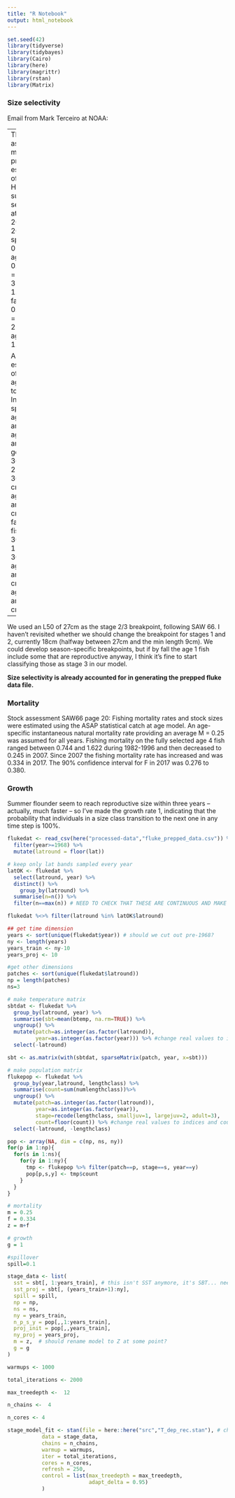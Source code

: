 ```yaml
---
title: "R Notebook"
output: html_notebook
---
```


```r
set.seed(42)
library(tidyverse)
library(tidybayes)
library(Cairo)
library(here)
library(magrittr)
library(rstan)
library(Matrix)
```

### Size selectivity

Email from Mark Terceiro at NOAA:

--
The current assessment model provides estimates of NEFSC HB Bigelow survey selectivity at age for 2009-2019.
For spring: age 0 = 0.00, age 1 = 0.75, age 2 = 0.80, age 3-7+ = 1.00 
For fall:      age 0 = 0.72, age 1 = 0.80, age 2 = 1.00, age 3-7+ = 1.00

As a rough estimation of how ages relate to lengths:
In the spring no age 0 fish are caught, age 1 fish are generally < 36 cm, age 2 fish are 36 - 40 cm, and age 3 fish are > 40 cm.
In the fall, age 0 fish are < 30 cm, age 1 fish are 30-40 cm, age 2 fish are 41-45 cm, and age 3 fish are > 45 cm.
--

We used an L50 of 27cm as the stage 2/3 breakpoint, following SAW 66. I haven't revisited whether we should change the breakpoint for stages 1 and 2, currently 18cm (halfway between 27cm and the min length 9cm). We could develop season-specific breakpoints, but if by fall the age 1 fish include some that are reproductive anyway, I think it's fine to start classifying those as stage 3 in our model.

**Size selectivity is already accounted for in generating the prepped fluke data file.**
 
### Mortality
 
Stock assessment SAW66 page 20:
Fishing mortality rates and stock sizes were estimated using the ASAP statistical catch at age model. An age-specific instantaneous natural mortality rate providing an average M = 0.25 was assumed for all years. Fishing mortality on the fully selected age 4 fish ranged between 0.744 and 1.622 during 1982-1996 and then decreased to 0.245 in 2007. Since 2007 the fishing mortality rate has increased and was 0.334 in 2017. The 90% confidence interval for F in 2017 was 0.276 to 0.380. 

### Growth

Summer flounder seem to reach reproductive size within three years -- actually, much faster -- so I've made the growth rate 1, indicating that the probability that individuals in a size class transition to the next one in any time step is 100%.

```r
flukedat <- read_csv(here("processed-data","fluke_prepped_data.csv")) %>% 
  filter(year>=1968) %>% 
  mutate(latround = floor(lat))

# keep only lat bands sampled every year
latOK <- flukedat %>% 
  select(latround, year) %>% 
  distinct() %>% 
    group_by(latround) %>% 
  summarise(n=n()) %>% 
  filter(n==max(n)) # NEED TO CHECK THAT THESE ARE CONTINUOUS AND MAKE SENSE

flukedat %<>% filter(latround %in% latOK$latround)

## get time dimension
years <- sort(unique(flukedat$year)) # should we cut out pre-1968?
ny <- length(years)
years_train <- ny-10
years_proj <- 10

#get other dimensions
patches <- sort(unique(flukedat$latround))
np = length(patches) 
ns=3

# make temperature matrix
sbtdat <- flukedat %>% 
  group_by(latround, year) %>% 
  summarise(sbt=mean(btemp, na.rm=TRUE)) %>% 
  ungroup() %>% 
  mutate(patch=as.integer(as.factor(latround)),
         year=as.integer(as.factor(year))) %>% #change real values to indices
  select(-latround)

sbt <- as.matrix(with(sbtdat, sparseMatrix(patch, year, x=sbt))) 

# make population matrix
flukepop <- flukedat %>% 
  group_by(year,latround, lengthclass) %>% 
  summarise(count=sum(numlengthclass))%>% 
  ungroup() %>% 
  mutate(patch=as.integer(as.factor(latround)),
         year=as.integer(as.factor(year)),
         stage=recode(lengthclass, smalljuv=1, largejuv=2, adult=3),
         count=floor(count)) %>% #change real values to indices and counts to integers (not sure if the latter is necessary)
  select(-latround, -lengthclass)

pop <- array(NA, dim = c(np, ns, ny)) 
for(p in 1:np){
  for(s in 1:ns){
    for(y in 1:ny){
      tmp <- flukepop %>% filter(patch==p, stage==s, year==y)
      pop[p,s,y] <- tmp$count
    }
  }
}

# mortality
m = 0.25
f = 0.334
z = m+f

# growth
g = 1

#spillover
spill=0.1
```


```r

stage_data <- list(
  sst = sbt[, 1:years_train], # this isn't SST anymore, it's SBT... need to rename in model
  sst_proj = sbt[, (years_train+1):ny],
  spill = spill,
  np = np,
  ns = ns,
  ny = years_train,
  n_p_s_y = pop[,,1:years_train],
  proj_init = pop[,,years_train],
  ny_proj = years_proj, 
  m = z,  # should rename model to Z at some point?
  g = g
)

warmups <- 1000

total_iterations <- 2000

max_treedepth <-  12

n_chains <-  4

n_cores <- 4 

stage_model_fit <- stan(file = here::here("src","T_dep_rec.stan"), # check that it's the right model!
           data = stage_data,
           chains = n_chains,
           warmup = warmups,
           iter = total_iterations,
           cores = n_cores,
           refresh = 250,
           control = list(max_treedepth = max_treedepth,
                          adapt_delta = 0.95)
           )
```
